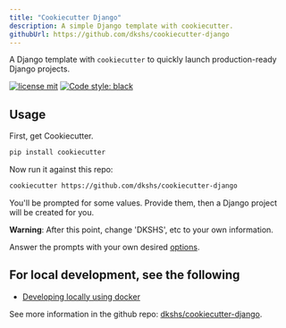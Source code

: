 ```yaml
---
title: "Cookiecutter Django"
description: A simple Django template with cookiecutter.
githubUrl: https://github.com/dkshs/cookiecutter-django
---
```


A Django template with `cookiecutter` to quickly launch production-ready Django projects.

[![license mit](https://img.shields.io/badge/licence-MIT-56BEB8)](https://github.com/dkshs/cookiecutter-django/blob/master/LICENSE)
[![Code style: black](https://img.shields.io/badge/code%20style-black-000000.svg)](https://github.com/ambv/black)

## Usage

First, get Cookiecutter.

```bash
pip install cookiecutter
```

Now run it against this repo:

```bash
cookiecutter https://github.com/dkshs/cookiecutter-django
```

You'll be prompted for some values. Provide them, then a Django project will be created for you.

**Warning**: After this point, change 'DKSHS', etc to your own information.

Answer the prompts with your own desired [options](https://github.com/dkshs/cookiecutter-django/blob/master/docs/project-generation-options.md).

## For local development, see the following

- [Developing locally using docker](https://github.com/dkshs/cookiecutter-django/blob/master/docs/developing-locally-docker.md)

See more information in the github repo: [dkshs/cookiecutter-django](https://github.com/dkshs/cookiecutter-django).
